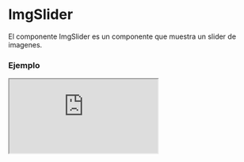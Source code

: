 
# ImgSlider

El componente ImgSlider es un componente que muestra un slider de imagenes.

### Ejemplo

<Iframe src="https://fenextjs-component-storybook.vercel.app/iframe.html?args=&id=img-imgslider--index&viewMode=story" />

### Importacion

Para importar el componente ImgSlider, se puede hacer desde fenextjs o fenextjs-component

```tsx copy
import { ImgSlider, ImgSliderProps } from "fenextjs/cjs/component/ImgSlider";
```

o

```tsx copy
import { ImgSlider, ImgSliderProps } from "fenextjs-component/cjs/ImgSlider";
```

### Parametros

| Parametro |         Tipo          | Requerido | Default | Descripcion                                   |
| --------- | :-------------------: | :-------: | :-----: | :-------------------------------------------- |
| imgs      |     `ImgProps[]`      |    Sí     |         | Lista de imágenes.                            |
| step      |       `number`        |    No     |         | Paso de la imagen.                            |
| setStep   | `(e: number) => void` |    No     |         | Función para establecer el paso de la imagen. |

### Storybook

Para ver el storybook del componente lo puede hacer con este [link](https://fenextjs-component-storybook.vercel.app/?path=/story/img-imgslider--index)

### Usos

- Uso básico del componente ImgSlider

```tsx copy
<ImgSlider
  imgs={[
    {
      name: "Img",
      src: "https://images3.alphacoders.com/273/27387.jpg",
    },
    {
      name: "Img",
      src: "https://images3.alphacoders.com/409/40949.jpg",
    },
    {
      name: "Img",
      src: "https://images4.alphacoders.com/585/58534.jpg",
    },
    {
      name: "Img",
      src: "https://images3.alphacoders.com/768/76885.jpg",
    },
    {
      name: "Img",
      src: "https://images4.alphacoders.com/672/67298.jpg",
    },
    {
      name: "Img",
      src: "https://images3.alphacoders.com/176/176767.jpg",
    },
    {
      name: "Img",
      src: "https://images.alphacoders.com/145/145923.jpg",
    },
  ]}
/>
```
